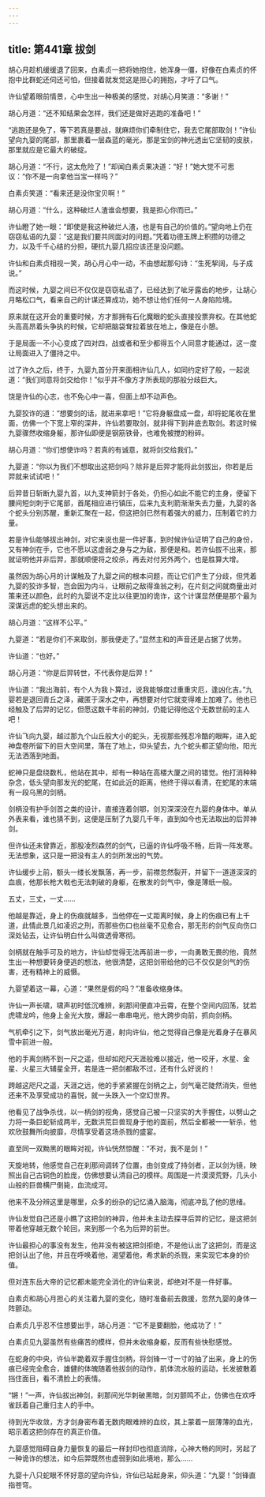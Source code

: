 ```yaml
---
---
---
```

title: 第441章 拔剑
---





胡心月趁机缓缓退了回来，白素贞一把将她抱住，她浑身一僵，好像在白素贞的怀抱中比群蛇还伺还可怕，但接着就发觉这是担心的拥抱，才吁了口气。

许仙望着眼前情景，心中生出一种极美的感觉，对胡心月笑道：“多谢！”

胡心月道：“还不知结果会怎样，我们还是做好逃跑的准备吧！”

“逃跑还是免了，等下若真是要战，就麻烦你们牵制住它，我去它尾部取剑！”许仙望向九婴的尾部，那里裹着一层森蓝的毫光，那是宝剑的神光透出它坚韧的皮肤，那里就应是它最大的破绽。

胡心月道：“不行，这太危险了！”却闻白素贞果决道：“好！”她大觉不可思议：“你不是一向拿他当宝一样吗？”

白素贞笑道：“看来还是没你宝贝啊！”

胡心月道：“什么，这种破烂人渣谁会想要，我是担心你而已。”

许仙瞪了她一眼：“即使是我这种破烂人渣，也是有自己的价值的。”望向地上仍在窃窃私语的九婴：“这是我们要共同面对的问题。”凭着功德玉牌上积攒的功德之力，以及千千心结的分担，硬抗九婴几招应该还是没问题。

许仙和白素贞相视一笑，胡心月心中一动，不由想起那句诗：“生死挈阔，与子成说。”

而这时候，九婴之间已不仅仅是窃窃私语了，已经达到了呲牙露齿的地步，让胡心月略松口气，看来自己的计谋还算成功，她不想让他们任何一人身陷险境。

原来就在这开会的重要时候，方才那拥有石化魔眼的蛇头直接投票弃权。在其他蛇头高高昂着头争执的时候，它却把脑袋耷拉着放在地上，像是在小憩。

于是局面一不小心变成了四对四，战或者和至少都得五个人同意才能通过，这一度让局面进入了僵持之中。

过了许久之后，终于，九婴九首分开来面相许仙几人，如同约定好了般，一起说道：“我们同意将剑交给你！”似乎并不像方才所表现的那般分歧巨大。

饶是许仙的心志，也不免心中一喜，但面上却不动声色。

九婴狡诈的道：“想要剑的话，就进来拿吧！”它将身躯盘成一盘，却将蛇尾收在里面，仿佛一个下宽上窄的深井，许仙若要取剑，就非得下到井底去取剑。若这时候九婴骤然收缩身躯，那许仙即便是钢筋铁骨，也难免被搅的粉碎。

胡心月道：“你们想使诈吗？若真的有诚意，就将剑交给我们。”

九婴道：“你以为我们不想取出这把剑吗？除非是后羿才能将此剑拔出，你若是后羿就来试试吧！”

后羿昔日斩断九婴九首，以九支神箭封于各处，仍担心如此不能它的主身，便留下腰间短剑刺于它尾部，首尾相应进行镇压，后来九支利箭渐渐失去力量，九婴的各个蛇头分别苏醒，重新汇聚在一起，但这把剑已然有着强大的威力，压制着它的力量。

若是许仙能够拔出神剑，对它来说也是一件好事，到时候许仙证明了自己的身份，又有神剑在手，它也不愿以这虚弱之身与之为敌，那便是和。若许仙拔不出来，那就证明他并非后羿，那就顺便将之绞杀，再去对付另外两个，也是胜算大增。

虽然因为胡心月的计谋触及了九婴之间的根本问题，而让它们产生了分歧，但凭着九婴的狡诈多智，岂会因为内斗，让眼前之敌得渔翁之利，在片刻之间就商量出对策来还以颜色，此时的九婴说不定比以往更加的诡诈，这个计谋显然便是那个最为深谋远虑的蛇头想出来的。

胡心月道：“这样不公平。”

九婴道：“若是你们不来取剑，那我便走了。”显然主和的声音还是占据了优势。

许仙道：“也好。”

胡心月道：“你是后羿转世，不代表你是后羿！”

许仙道：“我出海前，有个人为我卜算过，说我能够度过重重灾厄，逢凶化吉。”九婴若是退回青丘之泽，藏匿于深水之中，再想要对付它就变得难上加难了。他也已经触及了后羿的记忆，但愿这数千年前的神剑，仍能记得他这个无数世前的主人吧！

许仙飞向九婴，越过那九个山丘般大小的蛇头，无视那些残忍冷酷的眼眸，进入蛇神盘卷所留下的巨大空间里，落在了地上，仰头望去，九个蛇头都正望向他，阳光无法洒落到地面。

蛇神只是盘绕数札，他站在其中，却有一种站在高楼大厦之间的错觉。他打消种种杂念，低头望向那发光的蛇尾，在如此近的距离，他终于得以看清，在蛇尾的末端有一段乌黑的剑柄。

剑柄没有护手剑首之类的设计，直接连着剑鄂，剑刃深深没在九婴的身体中。单从外表来看，谁也猜不到，这便是压制了九婴几千年，直到如今也无法取出的后羿神剑。

但许仙还未曾靠近，那股凌烈森然的剑气，已逼的许仙呼吸不畅，后背一阵发寒。无法想象，这只是一把没有主人的剑所发出的气势。

许仙缓步上前，额头一缕长发飘落，再一步，前襟忽然裂开，并留下一道道深深的血痕，他那长枪大戟也无法刺破的身躯，在散发的剑气中，像是薄纸一般。

五丈，三丈，一丈……

他越是靠近，身上的伤痕就越多，当他停在一丈距离时候，身上的伤痕已有上千道，此情此景几如凌迟之刑，而那些伤口也丝毫不见愈合，那无形的剑气反向伤口深处钻去，让许仙明白什么叫做透骨寒彻。

剑柄就在触手可及的地方，许仙却觉得无法再前进一步，一向勇敢无畏的他，竟然生出一种想要转身便逃的想法，他很清楚，这把剑带给他的已不仅仅是剑气的伤害，还有精神上的威慑。

九婴望着这一幕，心道：“果然是假的吗？”准备收缩身体。

许仙一声长啸，啸声初时低沉难辨，刹那间便直冲云霄，在整个空间内回荡，犹若虎啸龙吟，他身上金光大放，爆起一串串电光，他大跨步向前，抓向剑柄。

气机牵引之下，剑气放出毫光万道，射向许仙，他之觉得自己像是光着身子在暴风雪中前进一般。

他的手离剑柄不到一尺之遥，但却如咫尺天涯般难以接近，他一咬牙，水星、金星、火星三大辅星全开，若是连一把剑都敌不过，还有什么好说的！

跨越这咫尺之遥，天涯之远，他的手紧紧握在剑柄之上，剑气毫芒陡然消失，但他还来不及享受成功的喜悦，就一头跌入一个空幻世界。

他看见了战争杀伐，以一柄剑的视角，感觉自己被一只坚实的大手握住，以劈山之力将一条巨蛇斩成两半，无数洪荒巨兽现身于他的面前，然后全都被一一斩杀，他欢欣鼓舞所向披靡，尽情享受着这场杀戮的盛宴。

直至同一双黝黑的眼眸对视，许仙恍然惊醒：“不对，我不是剑！”

天旋地转，他感觉自己在刹那间调转了位置，由剑变成了持剑者，正以剑为镜，映照出自己古铜色的脸庞，仿佛想要认清自己的模样。周围是一片漠漠荒野，几头小山般的巨兽横尸倒毙，血流成河。

他来不及分辨这里是哪里，众多的纷杂的记忆涌入脑海，彻底冲乱了他的思绪。

许仙发觉自己还是小瞧了这把剑的神异，他并未主动去探寻后羿的记忆，是这把剑带着他穿越无数个轮回，来到那一个名为后羿的前世。

许仙最担心的事没有发生，他并没有被这把剑拒绝，不是他认出了这把剑，而是这把剑认出了他，并且在呼唤着他，渴望着他，希求新的杀戮，来实现它本身的价值。

但对连东岳大帝的记忆都未能完全消化的许仙来说，却绝对不是一件好事。

白素贞和胡心月担心的关注着九婴的变化，随时准备前去救援，忽然九婴的身体一阵颤动。

白素贞几乎忍不住想要出手，胡心月道：“它不是要翻脸，他成功了！”

白素贞见九婴虽然有些痛苦的模样，但并未收缩身躯，反而有些快慰感觉。

在蛇身的中央，许仙半跪着双手握住剑柄，将剑锋一寸一寸的抽了出来，身上的伤痕已经完全愈合，雄健的体魄随着他拔剑的动作，肌体流水般的运动，长发披散着挡住面目，看不清脸上的表情。

“锵！”一声，许仙拔出神剑，刹那间光华刺破黑暗，剑刃颤鸣不止，仿佛也在欢呼雀跃着自己重归主人的手中。

待到光华收敛，方才剑身密布着无数肉眼难辨的血纹，其上蒙着一层薄薄的血光，昭示着这把剑存在的真正价值。

九婴感觉阻碍自身力量恢复的最后一样封印也彻底消除，心神大畅的同时，另起了一种诡诈的想法，如今后羿既然也虚弱到如此境地，那么……

九婴十八只蛇眼不怀好意的望向许仙，许仙已站起身来，仰头道：“九婴！”剑锋直指苍穹。